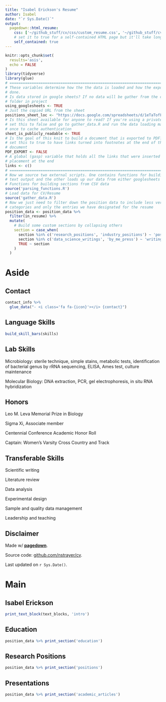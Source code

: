 ```yaml
---
title: "Isabel Erickson's Resume"
author: Isabel
date: "`r Sys.Date()`"
output:
  pagedown::html_resume:
    css: ['~/github_stuff/cv/css/custom_resume.css', '~/github_stuff/cv/css/styles.css', 'resume']
    # set it to true for a self-contained HTML page but it'll take longer to render
    self_contained: true
---
```



```r
knitr::opts_chunk$set(
  results='asis', 
  echo = FALSE
)
library(tidyverse)
library(glue)
# ======================================================================
# These variables determine how the the data is loaded and how the exports are
# done.
# Is data stored in google sheets? If no data will be gather from the csvs/
# folder in project
using_googlesheets <- TRUE
# Just the copied URL from the sheet
positions_sheet_loc <- "https://docs.google.com/spreadsheets/d/1eTaTofFn3sqduoR61C4kIInlEm-EOtJZtmZsWQ6orxg/edit#gid=1103697681"
# Is this sheet available for anyone to read? If you're using a private sheet
# set this to false and go to gather_data.R and run the data loading manually
# once to cache authentication
sheet_is_publicly_readable <- TRUE
# Is the goal of this knit to build a document that is exported to PDF? If so
# set this to true to have links turned into footnotes at the end of the
# document
PDF_EXPORT <- FALSE
# A global (gasp) variable that holds all the links that were inserted for
# placement at the end
links <- c()
# ======================================================================
# Now we source two external scripts. One contains functions for building the
# text output and the other loads up our data from either googlesheets or csvs
# Functions for building sections from CSV data
source('parsing_functions.R') 
# Load data for CV/Resume
source('gather_data.R')
# Now we just need to filter down the position data to include less verbose
# categories and only the entries we have designated for the resume
position_data <- position_data %>% 
  filter(in_resume) %>% 
  mutate(
    # Build some custom sections by collapsing others
    section = case_when(
      section %in% c('research_positions', 'industry_positions') ~ 'positions', 
      section %in% c('data_science_writings', 'by_me_press') ~ 'writings',
      TRUE ~ section
    )
  ) 
```



Aside
================================================================================
Contact {#contact}
--------------------------------------------------------------------------------

```r
contact_info %>% 
  glue_data("- <i class='fa fa-{icon}'></i> {contact}")
```

Language Skills {#skills}
--------------------------------------------------------------------------------

```r
build_skill_bars(skills)
```
Lab Skills {#skills}
--------------------------------------------------------------------------------
Microbiology: sterile technique, simple stains, metabolic tests, identification of bacterial genus by rRNA sequencing, ELISA, Ames test, culture maintenance

Molecular Biology: DNA extraction, PCR, gel electrophoresis, in situ RNA hybridization

Honors {#skills}
--------------------------------------------------------------------------------
Leo M. Leva Memorial Prize in Biology 

Sigma Xi, Associate member 

Centennial Conference Academic Honor Roll 

Captain: Women's Varsity Cross Country and Track

Transferable Skills {#skills}
--------------------------------------------------------------------------------
Scientific writing

Literature review

Data analysis

Experimental design

Sample and quality data management

Leadership and teaching


Disclaimer {#disclaimer}
--------------------------------------------------------------------------------

Made w/ [**pagedown**](https://github.com/rstudio/pagedown). 

Source code: [github.com/nstrayer/cv](https://github.com/nstrayer/cv).

Last updated on `r Sys.Date()`.



Main
================================================================================

Isabel Erickson {#title}
--------------------------------------------------------------------------------

```r
print_text_block(text_blocks, 'intro')
```



Education {data-icon=graduation-cap data-concise=true}
--------------------------------------------------------------------------------

```r
position_data %>% print_section('education')
```



Research Positions {data-icon=suitcase}
--------------------------------------------------------------------------------

```r
position_data %>% print_section('positions')
```



Presentations {data-icon=comment}
--------------------------------------------------------------------------------

```r
position_data %>% print_section('academic_articles')
```




